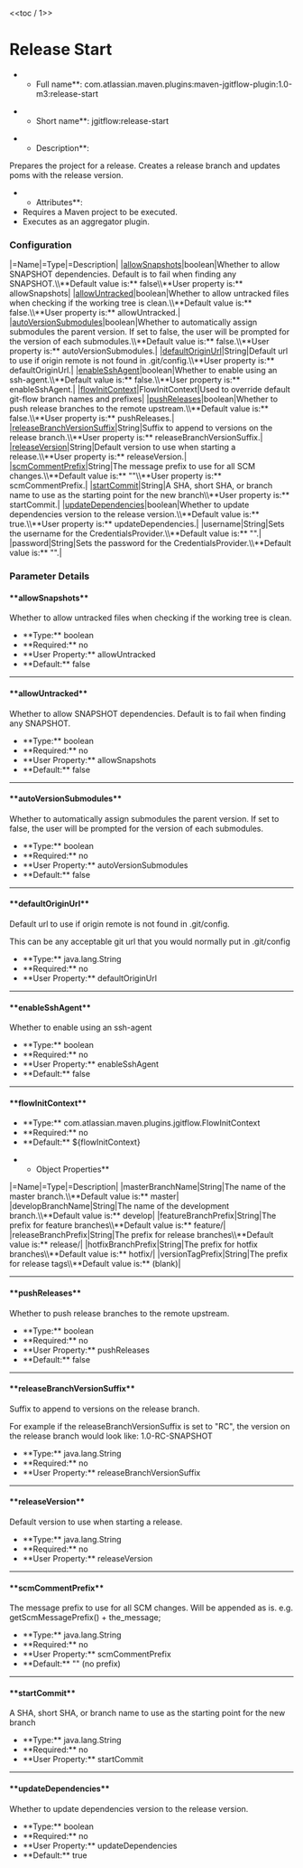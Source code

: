 <<toc / 1>>
= Release Start =
**Full name**: com.atlassian.maven.plugins:maven-jgitflow-plugin:1.0-m3:release-start

**Short name**: jgitflow:release-start

**Description**:
Prepares the project for a release. Creates a release branch and updates poms with the release version.

**Attributes**:
* Requires a Maven project to be executed.
* Executes as an aggregator plugin.

=== Configuration ===
|=Name|=Type|=Description|
|[[goals/release-start#!allowsnapshots|allowSnapshots]]|boolean|Whether to allow SNAPSHOT dependencies. Default is to fail when finding any SNAPSHOT.\\**Default value is:** false\\**User property is:** allowSnapshots|
|[[goals/release-start#!allowuntracked|allowUntracked]]|boolean|Whether to allow untracked files when checking if the working tree is clean.\\**Default value is:** false.\\**User property is:** allowUntracked.|
|[[goals/release-start#!autoversionsubmodules|autoVersionSubmodules]]|boolean|Whether to automatically assign submodules the parent version. If set to false, the user will be prompted for the version of each submodules.\\**Default value is:** false.\\**User property is:** autoVersionSubmodules.|
|[[goals/release-start#!defaultoriginurl|defaultOriginUrl]]|String|Default url to use if origin remote is not found in .git/config.\\**User property is:** defaultOriginUrl.|
|[[goals/release-start#!enablesshagent|enableSshAgent]]|boolean|Whether to enable using an ssh-agent.\\**Default value is:** false.\\**User property is:** enableSshAgent.|
|[[goals/release-start#!flowinitcontext|flowInitContext]]|FlowInitContext|Used to override default git-flow branch names and prefixes|
|[[goals/release-start#!pushreleases|pushReleases]]|boolean|Whether to push release branches to the remote upstream.\\**Default value is:** false.\\**User property is:** pushReleases.|
|[[goals/release-start#!releasebranchversionsuffix|releaseBranchVersionSuffix]]|String|Suffix to append to versions on the release branch.\\**User property is:** releaseBranchVersionSuffix.|
|[[goals/release-start#!releaseversion|releaseVersion]]|String|Default version to use when starting a release.\\**User property is:** releaseVersion.|
|[[goals/release-start#!scmcommentprefix|scmCommentPrefix]]|String|The message prefix to use for all SCM changes.\\**Default value is:** ""\\**User property is:** scmCommentPrefix.|
|[[goals/release-start#!startcommit|startCommit]]|String|A SHA, short SHA, or branch name to use as the starting point for the new branch\\**User property is:** startCommit.|
|[[goals/release-start#!updatedependencies|updateDependencies]]|boolean|Whether to update dependencies version to the release version.\\**Default value is:** true.\\**User property is:** updateDependencies.|
|username|String|Sets the username for the CredentialsProvider.\\**Default value is:** "".|
|password|String|Sets the password for the CredentialsProvider.\\**Default value is:** "".|

=== Parameter Details ===
==== **allowSnapshots** ====
Whether to allow untracked files when checking if the working tree is clean.
* **Type:** boolean
* **Required:** no
* **User Property:** allowUntracked
* **Default:** false
----
==== **allowUntracked** ====
Whether to allow SNAPSHOT dependencies. Default is to fail when finding any SNAPSHOT.
* **Type:** boolean
* **Required:** no
* **User Property:** allowSnapshots
* **Default:** false
----
==== **autoVersionSubmodules** ====
Whether to automatically assign submodules the parent version. If set to false, the user will be prompted for the version of each submodules.
* **Type:** boolean
* **Required:** no
* **User Property:** autoVersionSubmodules
* **Default:** false
----
==== **defaultOriginUrl** ====
Default url to use if origin remote is not found in .git/config.

This can be any acceptable git url that you would normally put in .git/config

* **Type:** java.lang.String
* **Required:** no
* **User Property:** defaultOriginUrl
----
==== **enableSshAgent** ====
Whether to enable using an ssh-agent
* **Type:** boolean
* **Required:** no
* **User Property:** enableSshAgent
* **Default:** false
----
==== **flowInitContext** ====
* **Type:** com.atlassian.maven.plugins.jgitflow.FlowInitContext
* **Required:** no
* **Default:** ${flowInitContext}

**Object Properties**
|=Name|=Type|=Description|
|masterBranchName|String|The name of the master branch.\\**Default value is:** master|
|developBranchName|String|The name of the development branch.\\**Default value is:** develop|
|featureBranchPrefix|String|The prefix for feature branches\\**Default value is:** feature/|
|releaseBranchPrefix|String|The prefix for release branches\\**Default value is:** release/|
|hotfixBranchPrefix|String|The prefix for hotfix branches\\**Default value is:** hotfix/|
|versionTagPrefix|String|The prefix for release tags\\**Default value is:** (blank)|
----
==== **pushReleases** ====
Whether to push release branches to the remote upstream.
* **Type:** boolean
* **Required:** no
* **User Property:** pushReleases
* **Default:** false
----
==== **releaseBranchVersionSuffix** ====
Suffix to append to versions on the release branch.

For example if the releaseBranchVersionSuffix is set to "RC", the version on the release branch would look like: 1.0-RC-SNAPSHOT

* **Type:** java.lang.String
* **Required:** no
* **User Property:** releaseBranchVersionSuffix
----
==== **releaseVersion** ====
Default version to use when starting a release.
* **Type:** java.lang.String
* **Required:** no
* **User Property:** releaseVersion
----
==== **scmCommentPrefix** ====
The message prefix to use for all SCM changes.
Will be appended as is. e.g. getScmMessagePrefix() + the_message;

* **Type:** java.lang.String
* **Required:** no
* **User Property:** scmCommentPrefix
* **Default:** "" (no prefix)
----
==== **startCommit** ====
A SHA, short SHA, or branch name to use as the starting point for the new branch
* **Type:** java.lang.String
* **Required:** no
* **User Property:** startCommit
----
==== **updateDependencies** ====
Whether to update dependencies version to the release version.
* **Type:** boolean
* **Required:** no
* **User Property:** updateDependencies
* **Default:** true
